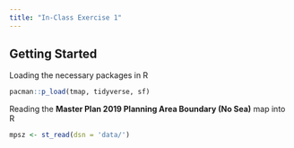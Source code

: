 ```yaml
---
title: "In-Class Exercise 1"
---
```


## Getting Started

Loading the necessary packages in R

```r
pacman::p_load(tmap, tidyverse, sf)
```

Reading the **Master Plan 2019 Planning Area Boundary (No Sea)** map into R

```r
mpsz <- st_read(dsn = 'data/')
```
